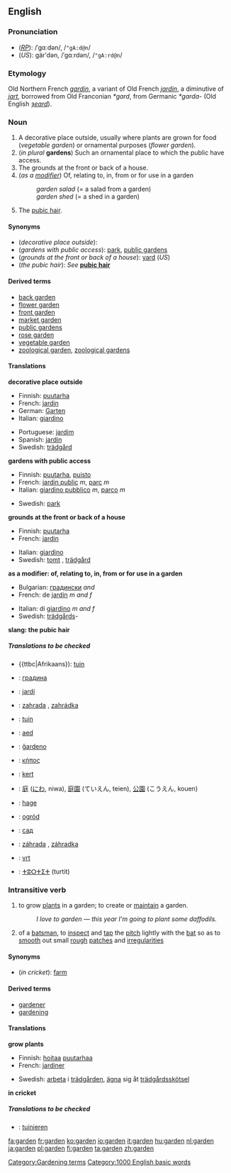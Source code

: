 ==English==

===Pronunciation===
*(''[[RP]]''): /ˈɡɑːdən/, /<tt>"gA:d@n</tt>/
*(''US''): gärʹdən, /ˈɡɑːrdən/, /<tt>"gA:rd@n</tt>/

===Etymology===
Old Northern French ''[[gardin]]'', a variant of Old French ''[[jardin]]'', a diminutive of ''[[jart]]'', borrowed from Old Franconian ''*gard'', from Germanic ''*garda-'' (Old English ''[[geard|ȝeard]]'').

===Noun===
{{en-noun-reg}}
# A decorative place outside, usually where plants are grown for food (''vegetable garden'') or ornamental purposes (''flower garden'').
#(''in plural'' '''gardens''') Such an ornamental place to which the public have access.
# The grounds at the front or back of a house.
#(''as a [[modifier]]'') Of, relating to, in, from or for use in a garden
#:''garden salad'' (= a salad from a garden)
#:''garden shed'' (= a shed in a garden)
#{{rfv-sense}} {{slang}} The [[pubic hair]].

====Synonyms====
*(''decorative place outside''):
*(''gardens with public access''): [[park]], [[public gardens]]
*(''grounds at the front or back of a house''): [[yard]] (''US'')
*(''the pubic hair''): ''See'' '''[[pubic hair]]'''

====Derived terms====
<!--terms derived from the NOUN-->
*[[back garden]]
*[[flower garden]]
*[[front garden]]
*[[market garden]]
*[[public gardens]]
*[[rose garden]]
*[[vegetable garden]]
*[[zoological garden]], [[zoological gardens]]

====Translations====
'''decorative place outside'''
{{top}}
*Finnish: [[puutarha]]
*French: [[jardin]] {{m}}
*German: [[Garten]] {{m}}
*Italian: [[giardino]] {{m}}
{{mid}}
*Portuguese: [[jardim]] {{m}}
*Spanish: [[jardín]] {{m}}
*Swedish: [[trädgård]] {{c}}
{{bottom}}

'''gardens with public access'''
{{top}}
*Finnish: [[puutarha]], [[puisto]]
*French: [[jardin public]] ''m'', [[parc]] ''m''
*Italian: [[giardino pubblico]] ''m'', [[parco]] ''m''
{{mid}}
*Swedish: [[park]] {{c}}
{{bottom}}

'''grounds at the front or back of a house'''
{{top}}
*Finnish: [[puutarha]]
*French: [[jardin]] {{m}}
{{mid}}
*Italian: [[giardino]] {{m}}
*Swedish: [[tomt]] {{c}}, [[trädgård]] {{c}}
{{bottom}}

'''as a modifier: of, relating to, in, from or for use in a garden'''
{{top}}
*Bulgarian: [[градински]] {{m}} ''and'' {{p}}
*French: de [[jardin]] ''m and f''
{{mid}}
*Italian: di [[giardino]] ''m and f''
*Swedish: [[trädgård]]s-
{{bottom}}

'''slang: the pubic hair'''
{{top}}
{{mid}}
{{bottom}}

=====Translations to be checked=====
{{checktrans}}

*{{ttbc|Afrikaans}): [[tuin]]
*{{ttbc|Bulgarian}}: [[градина]] {{f}}
*{{ttbc|Catalan}}: [[jardí]] {{m}}
*{{ttbc|Czech}}: [[zahrada]] {{f}}, [[zahrádka]] {{f}}
*{{ttbc|Dutch}}: [[tuin]] {{m}}
*{{ttbc|Estonian}}: [[aed]]
*{{ttbc|Esperanto}}: [[ĝardeno]]
*{{ttbc|Greek, Modern}}: [[κήπος]] {{m}}
*{{ttbc|Hungarian}}: [[kert]]
*{{ttbc|Japanese}}: [[庭]] ([[にわ]], niwa), [[庭園]] (ていえん, teien), [[公園]] (こうえん, kouen)
*{{ttbc|Norwegian}}: [[hage]] {{c}}
*{{ttbc|Polish}}: [[ogród]] {{m}}
*{{ttbc|Russian}}: [[сад]]
*{{ttbc|Slovak}}: [[záhrada#Slovak|záhrada]] {{f}}, [[záhradka]] {{f}}
*{{ttbc|Slovene}}: [[vrt]] {{m}}
*{{ttbc|Tamazight}}: [[ⵜⵓⵔⵜⵉⵜ]] (turtit) {{f}}

===Intransitive verb===
{{conj|garden|gardens|gardened|gardened|gardening}}

#to grow [[plant]]s in a garden; to create or [[maintain]] a garden.
#:''I love to garden &mdash; this year I'm going to plant some daffodils.''
#{{cricket}} of a [[batsman]], to [[inspect]] and [[tap]] the [[pitch]] lightly with the [[bat]] so as to [[smooth]] out small [[rough]] [[patches]] and [[irregularity|irregularities]]

====Synonyms====
*(''in cricket''): [[farm]]

====Derived terms====
<!--terms derived from the VERB-->
*[[gardener]]
*[[gardening]]<!--noun-->

====Translations====
'''grow plants'''
{{top}}
*Finnish: [[hoitaa]] [[puutarha|puutarhaa]]
*French: [[jardiner]]
{{mid}}
*Swedish: [[arbeta]] i [[trädgård]]en, [[ägna]] sig åt [[trädgårdsskötsel]]
{{bottom}}

'''in cricket'''
{{top}}
{{mid}}
{{bottom}}

=====Translations to be checked=====
{{checktrans}}
*{{ttbc|Dutch}}: [[tuinieren]]

[[Category:Gardening terms]]
[[Category:1000 English basic words]]

[[fa:garden]]
[[fr:garden]]
[[ko:garden]]
[[io:garden]]
[[it:garden]]
[[hu:garden]]
[[nl:garden]]
[[ja:garden]]
[[pl:garden]]
[[fi:garden]]
[[ta:garden]]
[[zh:garden]]